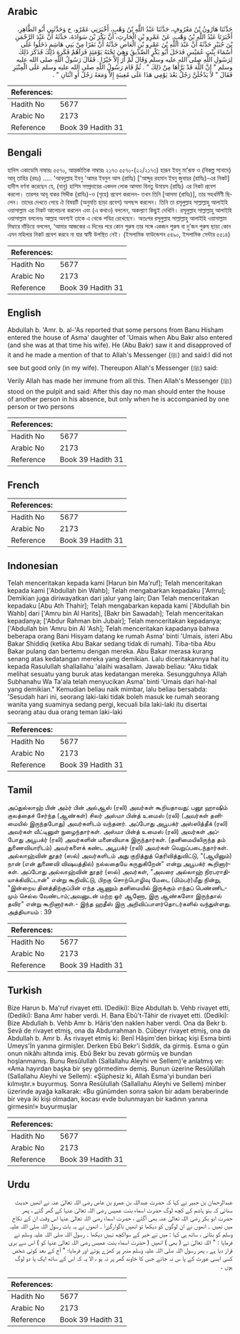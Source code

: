 ## Arabic


<div dir="rtl" lang="ar" style={{fontSize:'larger',backgroundColor:'#f8f9fa',padding:20}}>
حَدَّثَنَا هَارُونُ بْنُ مَعْرُوفٍ، حَدَّثَنَا عَبْدُ اللَّهِ بْنُ وَهْبٍ، أَخْبَرَنِي عَمْرٌو، ح وَحَدَّثَنِي أَبُو الطَّاهِرِ، أَخْبَرَنَا عَبْدُ اللَّهِ بْنُ وَهْبٍ، عَنْ عَمْرِو بْنِ الْحَارِثِ، أَنَّ بَكْرَ بْنَ سَوَادَةَ، حَدَّثَهُ أَنَّ عَبْدَ الرَّحْمَنِ بْنَ جُبَيْرٍ حَدَّثَهُ أَنَّ عَبْدَ اللَّهِ بْنَ عَمْرِو بْنِ الْعَاصِ حَدَّثَهُ أَنَّ نَفَرًا مِنْ بَنِي هَاشِمٍ دَخَلُوا عَلَى أَسْمَاءَ بِنْتِ عُمَيْسٍ فَدَخَلَ أَبُو بَكْرٍ الصِّدِّيقُ وَهِيَ تَحْتَهُ يَوْمَئِذٍ فَرَآهُمْ فَكَرِهَ ذَلِكَ فَذَكَرَ ذَلِكَ لِرَسُولِ اللَّهِ صلى الله عليه وسلم وَقَالَ لَمْ أَرَ إِلاَّ خَيْرًا ‏.‏ فَقَالَ رَسُولُ اللَّهِ صلى الله عليه وسلم ‏"‏ إِنَّ اللَّهَ قَدْ بَرَّأَهَا مِنْ ذَلِكَ ‏"‏ ‏.‏ ثُمَّ قَامَ رَسُولُ اللَّهِ صلى الله عليه وسلم عَلَى الْمِنْبَرِ فَقَالَ ‏"‏ لاَ يَدْخُلَنَّ رَجُلٌ بَعْدَ يَوْمِي هَذَا عَلَى مُغِيبَةٍ إِلاَّ وَمَعَهُ رَجُلٌ أَوِ اثْنَانِ ‏"‏ ‏.‏
</div>
<div style={{backgroundColor:'#f8f9fa',padding:20, marginBottom: 10}}><table> <thead> <tr> <th>References:</th> <th></th> </tr> </thead> <tbody><tr><td>Hadith No</td><td>5677</td></tr><tr><td>Arabic No</td><td>2173</td></tr><tr><td>Reference</td><td>Book 39 Hadith 31</td></tr></tbody></table></div>

## Bengali


<div dir="ltr" lang="bn" style={{fontSize:'larger',backgroundColor:'#f8f9fa',padding:20}}>
হাদিস একাডেমি নাম্বারঃ ৫৫৭০, আন্তর্জাতিক নাম্বারঃ ২১৭৩ ৫৫৭০-(২২/২১৭৩) হারূন ইবনু মা’রূফ ও (বিকল্প সানাদে) আবূ তাহির (রহঃ) ..... 'আবদুল্লাহ ইবনু 'আমর ইবনুল আস (রাযিঃ) ['আব্দুর রহমান ইবনু জুবায়র (রাযিঃ)-এর নিকট] হাদীস বর্ণনা করেছেন যে, (বানু) হাশিম সম্প্রদায়ের একদল লোক আসমা বিনতু উমায়স (রাযিঃ) এর নিকট প্রবেশ করলো। তারপর আবূ বাকর সিদ্দীক (রাযিঃ)-ও (গৃহে) প্রবেশ করলেন- তখন তিনি [আসমা (রাযিঃ)], তার সহধর্মিণী ছিলেন। তাদের দেখতে পেয়ে ঐ বিষয়টি (অনুমতি ছাড়া প্রবেশ) অপছন্দ করলেন। তিনি তা রসূলুল্লাহ সাল্লাল্লাহু আলাইহি ওয়াসাল্লাম এর নিকট আলোচনা করলেন এবং (এ কথাও) বললেন, অকল্যাণ কিছুই দেখিনি। রসূলুল্লাহ সাল্লাল্লাহু আলাইহি ওয়াসাল্লাম বললেনঃ আল্লাহ অবশ্যই তাকে এ থেকে পবিত্র রেখেছেন। অতঃপর রসূলুল্লাহ সাল্লাল্লাহু আলাইহি ওয়াসাল্লাম মিম্বারে দাঁড়িয়ে বললেন, ‘আমার আজকের এ দিনের পরে কোন পুরুষ তার সঙ্গে একজন পুরুষ বা দু'জন পুরুষ ছাড়া কোন এমন মহিলার নিকট প্রবেশ করবে না যার স্বামী উপস্থিত নেই। (ইসলামিক ফাউন্ডেশন ৫৪৯০, ইসলামিক সেন্টার ৫৫১৪)
</div>
<div style={{backgroundColor:'#f8f9fa',padding:20, marginBottom: 10}}><table> <thead> <tr> <th>References:</th> <th></th> </tr> </thead> <tbody><tr><td>Hadith No</td><td>5677</td></tr><tr><td>Arabic No</td><td>2173</td></tr><tr><td>Reference</td><td>Book 39 Hadith 31</td></tr></tbody></table></div>

## English


<div dir="ltr" lang="en" style={{fontSize:'larger',backgroundColor:'#f8f9fa',padding:20}}>
Abdullah b. 'Amr. b. al-'As reported that some persons from Banu Hisham entered the house of Asma' daughter of 'Umais when Abu Bakr also entered (and she was at that time his wife). He (Abu Bakr) saw it and disapproved of it and he made a mention of that to Allah's Messenger (ﷺ) and said:I did not see but good only (in my wife). Thereupon Allah's Messenger (ﷺ) said: Verily Allah has made her immune from all this. Then Allah's Messenger (ﷺ) stood on the pulpit and said: After this day no man should enter the house of another person in his absence, but only when he is accompanied by one person or two persons
</div>
<div style={{backgroundColor:'#f8f9fa',padding:20, marginBottom: 10}}><table> <thead> <tr> <th>References:</th> <th></th> </tr> </thead> <tbody><tr><td>Hadith No</td><td>5677</td></tr><tr><td>Arabic No</td><td>2173</td></tr><tr><td>Reference</td><td>Book 39 Hadith 31</td></tr></tbody></table></div>

## French


<div dir="ltr" lang="fr" style={{fontSize:'larger',backgroundColor:'#f8f9fa',padding:20}}>

</div>
<div style={{backgroundColor:'#f8f9fa',padding:20, marginBottom: 10}}><table> <thead> <tr> <th>References:</th> <th></th> </tr> </thead> <tbody><tr><td>Hadith No</td><td>5677</td></tr><tr><td>Arabic No</td><td>2173</td></tr><tr><td>Reference</td><td>Book 39 Hadith 31</td></tr></tbody></table></div>

## Indonesian


<div dir="ltr" lang="id" style={{fontSize:'larger',backgroundColor:'#f8f9fa',padding:20}}>
Telah menceritakan kepada kami [Harun bin Ma'ruf]; Telah menceritakan kepada kami ['Abdullah bin Wahb]; Telah mengabarkan kepadaku ['Amru]; Demikian juga diriwayatkan dari jalur yang lain; Dan Telah menceritakan kepadaku [Abu Ath Thahir]; Telah mengabarkan kepada kami ['Abdullah bin Wahb] dari ['Amru bin Al Harits], [Bakr bin Sawadah]; Telah menceritakan kepadanya; ['Abdur Rahman bin Jubair]; Telah menceritakan kepadanya; ['Abdullah bin 'Amru bin Al 'Ash]; Telah menceritakan kapadanya bahwa beberapa orang Bani Hisyam datang ke rumah Asma' binti 'Umais, isteri Abu Bakar Shiddiq (ketika Abu Bakar sedang tidak di rumah). Tiba-tiba Abu Bakar pulang dan bertemu dengan mereka. Abu Bakar merasa kurang senang atas kedatangan mereka yang demikian. Lalu diceritakannya hal itu kepada Rasulullah shallallahu 'alaihi wasallam. Jawab beliau: "Aku tidak melihat sesuatu yang buruk atas kedatangan mereka. Sesungguhnya Allah Subhanahu Wa Ta'ala telah menyucikan Asma' binti 'Umais dari hal-hal yang demikian." Kemudian beliau naik mimbar, lalu beliau bersabda: 'Sesudah hari ini, seorang laki-laki tidak boleh masuk ke rumah seorang wanita yang suaminya sedang pergi, kecuali bila laki-laki itu disertai seorang atau dua orang teman laki-laki
</div>
<div style={{backgroundColor:'#f8f9fa',padding:20, marginBottom: 10}}><table> <thead> <tr> <th>References:</th> <th></th> </tr> </thead> <tbody><tr><td>Hadith No</td><td>5677</td></tr><tr><td>Arabic No</td><td>2173</td></tr><tr><td>Reference</td><td>Book 39 Hadith 31</td></tr></tbody></table></div>

## Tamil


<div dir="ltr" lang="ta" style={{fontSize:'larger',backgroundColor:'#f8f9fa',padding:20}}>
அப்துல்லாஹ் பின் அம்ர் பின் அல்ஆஸ் (ரலி) அவர்கள் கூறியதாவது: பனூ ஹாஷிம் குலத்தைச் சேர்ந்த (ஆண்கள்) சிலர் அஸ்மா பின்த் உமைஸ் (ரலி) (அவர்கள் தனிமையில் இருந்தபோது) அவர்களிடம் வந்தனர். அப்போது அபூபக்ர் அஸ்ஸித்தீக் (ரலி) அவர்கள் வீட்டினுள் நுழைந்தார்கள். அஸ்மா பின்த் உமைஸ் (ரலி) அவர்கள் அப்போது அபூபக்ர் (ரலி) அவர்களின் மனைவியாக இருந்தார்கள். (தனிமையிலிருந்த தம் துணைவியாரிடம்) அவர்களைக் கண்ட அபூபக்ர் (ரலி) அவர்கள் வெறுப்படைந்தார்கள். அல்லாஹ்வின் தூதர் (ஸல்) அவர்களிடம் அது குறித்துத் தெரிவித்துவிட்டு, "(ஆயினும்) நான் (என் துணைவி விஷயத்தில்) நல்லதையே கருதுகிறேன்" என்று அபூபக்ர் கூறினார்கள். அப்போது அல்லாஹ்வின் தூதர் (ஸல்) அவர்கள், "அவரை அல்லாஹ் நிரபராதியாக்கிவிட்டான்" என்று கூறிவிட்டு, பிறகு சொற்பொழிவு மேடை (மிம்பர்)மீது நின்று, "இன்றைய தினத்திற்குப்பின் எந்த ஆணும் தனிமையில் இருக்கும் எந்தப் பெண்ணிடமும் செல்ல வேண்டாம்;அவனுடன் மற்ற ஓர் ஆணோ, இரு ஆண்களோ இருந்தால் தவிர" என்று கூறினார்கள்.- இந்த ஹதீஸ் இரு அறிவிப்பாளர்தொடர்களில் வந்துள்ளது. அத்தியாயம் : 39
</div>
<div style={{backgroundColor:'#f8f9fa',padding:20, marginBottom: 10}}><table> <thead> <tr> <th>References:</th> <th></th> </tr> </thead> <tbody><tr><td>Hadith No</td><td>5677</td></tr><tr><td>Arabic No</td><td>2173</td></tr><tr><td>Reference</td><td>Book 39 Hadith 31</td></tr></tbody></table></div>

## Turkish


<div dir="ltr" lang="tr" style={{fontSize:'larger',backgroundColor:'#f8f9fa',padding:20}}>
Bize Harun b. Ma'ruf rivayet etti. (Dediki): Bize Abdullah b. Vehb rivayet etti, (Dediki): Bana Amr haber verdi. H. Bana Ebû't-Tâhir de rivayet etti. (Dediki): Bize Abdullah b. Vehb Amr b. Hâris'den naklen haber verdi. Ona da Bekr b. Sevâ de rivayet etmiş, ona da Abdurrahman b. Cübeyr rivayet etmiş, ona da Abdullah b. Amr b. Âs rivayet etmiş ki: Benî Hâşim'den birkaç kişi Esma binti Umeys'İn yanına girmişler. Derken Ebû Bekr'i Sıddik, da girmiş. Esma o gün onun nikâhı altında imiş. Ebû Bekr bu zevatı görmüş ve bundan hoşlanmamış. Bunu Resûlullah (Sallallahu Aleyhi ve Sellem)'e anlatmış ve: «Ama hayırdan başka bir şey görmedim» demiş. Bunun üzerine Resûlüllah (Sallallahu Aleyhi ve Sellem): «Şüphesiz ki, Allah Esma'yi bundan beri kılmıştır.» buyurmuş. Sonra Resûlullah (Sallallahu Aleyhi ve Sellem) minber üzerinde ayağa kalkarak: «Bu günümden sonra sakın bir adam beraberinde bir veya iki kişi olmadan, kocası evde bulunmayan bir kadının yanına girmesin!» buyurmuşlar
</div>
<div style={{backgroundColor:'#f8f9fa',padding:20, marginBottom: 10}}><table> <thead> <tr> <th>References:</th> <th></th> </tr> </thead> <tbody><tr><td>Hadith No</td><td>5677</td></tr><tr><td>Arabic No</td><td>2173</td></tr><tr><td>Reference</td><td>Book 39 Hadith 31</td></tr></tbody></table></div>

## Urdu


<div dir="rtl" lang="ur" style={{fontSize:'larger',backgroundColor:'#f8f9fa',padding:20}}>
عبدالرحمان بن جبیر نے کہا کہ حضرت عبداللہ بن عمرو بن عاص رضی اللہ تعالیٰ عنہ نے انھیں حدیث سنائی کہ بنو ہاشم کے کچھ لوگ حضرت اسماء بنت عمیس رضی اللہ تعالیٰ عنہا کے گھر گئے ، پھر حضرت ابو بکر رضی اللہ تعالیٰ عنہ بھی آگئے ، حضرت اسماء رضی اللہ تعالیٰ عنہا اس وقت ان کے نکاح میں تھیں ۔ انھوں نے ان لوگوں کو دیکھا تو انھیں ناگوارگزرا ۔ انھوں نے یہ بات رسول اللہ صلی اللہ علیہ وسلم کو بتائی ، ساتھ ہی کہا : میں نے خیر کے سواکچھ نہیں دیکھا ۔ رسول اللہ صلی اللہ علیہ وسلم نے فرمایا : " اللہ تعالیٰ نے ( بھی ) انھیں ( حضرت اسماء بنت عمیس رضی اللہ تعالیٰ عنہا کو ) اس سے بری قرار دیا ہے ، پھر رسول اللہ صلی اللہ علیہ وسلم منبر پر کھڑے ہوئے اور فرمایا؛ " آج کے بعد کوئی شخص کسی ایسی عورت کے پا س نہ جائے جس کا خاوند گھر پر نہ ہو ، الا یہ کہ اس کے ساتھ ایک یا دو لوگ ہوں ۔
</div>
<div style={{backgroundColor:'#f8f9fa',padding:20, marginBottom: 10}}><table> <thead> <tr> <th>References:</th> <th></th> </tr> </thead> <tbody><tr><td>Hadith No</td><td>5677</td></tr><tr><td>Arabic No</td><td>2173</td></tr><tr><td>Reference</td><td>Book 39 Hadith 31</td></tr></tbody></table></div>